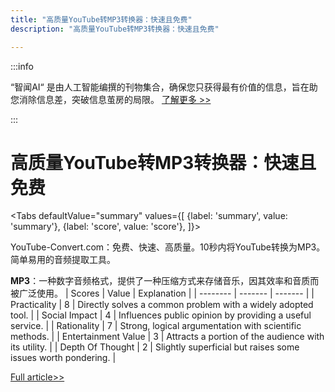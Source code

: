 ```yaml
---
title: "高质量YouTube转MP3转换器：快速且免费"
description: "高质量YouTube转MP3转换器：快速且免费"

---
```



:::info

“智闻AI“ 是由人工智能编撰的刊物集合，确保您只获得最有价值的信息，旨在助您消除信息差，突破信息茧房的局限。  [了解更多 >>](/)

:::

# 高质量YouTube转MP3转换器：快速且免费


<Tabs
	defaultValue="summary"
	values={[
	{label: 'summary', value: 'summary'},
	{label: 'score', value: 'score'},
]}>
<TabItem value="summary">


YouTube-Convert.com：免费、快速、高质量。10秒内将YouTube转换为MP3。简单易用的音频提取工具。

**MP3**：一种数字音频格式，提供了一种压缩方式来存储音乐，因其效率和音质而被广泛使用。
</TabItem>
<TabItem value="score">
	| Scores     | Value   | Explanation |
	| -------- | ------- | ------- |
	| Practicality  | 8    | Directly solves a common problem with a widely adopted tool.    |
	| Social Impact | 4     | Influences public opinion by providing a useful service.    |
	| Rationality    | 7    | Strong, logical argumentation with scientific methods.    |
	| Entertainment Value    | 3    | Attracts a portion of the audience with its utility.    |
	| Depth Of Thought    | 2    | Slightly superficial but raises some issues worth pondering.    |
</TabItem>
</Tabs>

[Full article>>](https://github.com/ruanyf/weekly/issues/5059)
